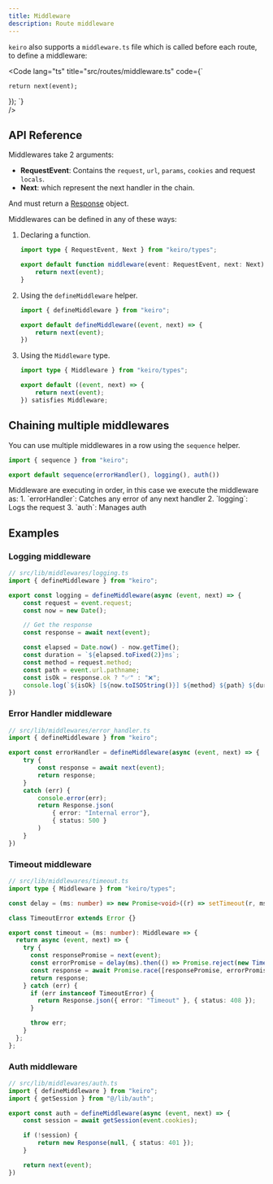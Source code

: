 ```yaml
---
title: Middleware
description: Route middleware
---
```


`keiro` also supports a `middleware.ts` file which is called before each route, to define a middleware:


<Code 
lang="ts" 
title="src/routes/middleware.ts" 
code={`

    return next(event);
});
`}  
/>

## API Reference

Middlewares take 2 arguments:

- **RequestEvent**: Contains the `request`, `url`, `params`, `cookies` and request `locals`.
- **Next**: which represent the next handler in the chain.

And must return a [Response](https://developer.mozilla.org/es/docs/Web/API/Response) object.

Middlewares can be defined in any of these ways:


<Steps>

1. Declaring a function.

    ```ts
    import type { RequestEvent, Next } from "keiro/types";

    export default function middleware(event: RequestEvent, next: Next) {
        return next(event);
    }
    ```

2. Using the `defineMiddleware` helper.

    ```ts
    import { defineMiddleware } from "keiro";

    export default defineMiddleware((event, next) => {
        return next(event);
    })
    ```

3. Using the `Middleware` type.

    ```ts
    import type { Middleware } from "keiro/types";

    export default ((event, next) => {
        return next(event);
    }) satisfies Middleware;
    ```
</Steps>

## Chaining multiple middlewares

You can use multiple middlewares in a row using the `sequence` helper.

```ts
import { sequence } from "keiro";

export default sequence(errorHandler(), logging(), auth()) 
```


<Aside>
Middleware are executing in order, in this case we execute the middleware as:
1. `errorHandler`: Catches any error of any next handler
2. `logging`: Logs the request
3. `auth`: Manages auth
</Aside>

## Examples

### Logging middleware

```ts
// src/lib/middlewares/logging.ts
import { defineMiddleware } from "keiro";

export const logging = defineMiddleware(async (event, next) => {
    const request = event.request;
    const now = new Date();

    // Get the response
    const response = await next(event);

    const elapsed = Date.now() - now.getTime();
    const duration = `${elapsed.toFixed(2)}ms`;
    const method = request.method;
    const path = event.url.pathname;
    const isOk = response.ok ? "✅" : "❌";
    console.log(`${isOk} [${now.toISOString()}] ${method} ${path} ${duration}`);
})
```

### Error Handler middleware

```ts
// src/lib/middlewares/error_handler.ts
import { defineMiddleware } from "keiro";

export const errorHandler = defineMiddleware(async (event, next) => {
    try {
        const response = await next(event);
        return response;
    }
    catch (err) {
        console.error(err);
        return Response.json(
            { error: "Internal error"}, 
            { status: 500 }
        )
    }
})
```

### Timeout middleware

```ts
// src/lib/middlewares/timeout.ts
import type { Middleware } from "keiro/types";

const delay = (ms: number) => new Promise<void>((r) => setTimeout(r, ms));

class TimeoutError extends Error {}

export const timeout = (ms: number): Middleware => {
  return async (event, next) => {
    try {
      const responsePromise = next(event);
      const errorPromise = delay(ms).then(() => Promise.reject(new TimeoutError()));
      const response = await Promise.race([responsePromise, errorPromise]);
      return response;
    } catch (err) {
      if (err instanceof TimeoutError) {
        return Response.json({ error: "Timeout" }, { status: 408 });
      }

      throw err;
    }
  };
};

```

### Auth middleware

```ts
// src/lib/middlewares/auth.ts
import { defineMiddleware } from "keiro";
import { getSession } from "@/lib/auth";

export const auth = defineMiddleware(async (event, next) => {
    const session = await getSession(event.cookies);

    if (!session) {
        return new Response(null, { status: 401 });
    }

    return next(event);
})
```